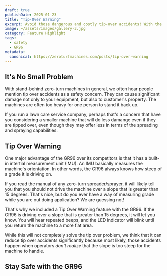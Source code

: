 ```yaml
---
draft: true
publishDate: 2025-01-23
title: "Tip-Over Warning"
excerpt: Avoid those dangerous and costly tip-over accidents! With the GR96, your operators will know when the slope is too steep to drive on safely.
image: ~/assets/images/gallery-3.jpg
category: Feature Highlight
tags:
  - safety
  - GR96
metadata:
  canonical: https://zeroturfmachines.com/posts/tip-over-warning
---
```


## It's No Small Problem

With stand-behind zero-turn machines in general, we often hear people mention tip over accidents as a safety concern. They can cause significant damage not only to your equipment, but also to customer's property. The machines are often too heavy for one person to stand it back up.

If you run a lawn care service company, perhaps that's a concern that have you considering a smaller machine that will do less damange even if they are tipped over, even though they may offer less in terms of the spreading and spraying capabilities.

## Tip Over Warning

One major advantage of the GR96 over its competitors is that it has a built-in intertial measurement unit (IMU). An IMU basically measures the machine's orientation. In other words, the GR96 always knows how steep of a grade it is driving on. 

If you read the manual of any zero-turn spreader/sprayer, it will likely tell you that you should not drive the machine over a slope that is greater than 15 degrees. That's nice, but do you ever have a way of measuring grade while you are out doing application? We are guessing not!

That's why we included a Tip Over Warning feature with the GR96. If the GR96 is driving over a slope that is greater than 15 degrees, it will let you know. You will hear repeated beeps, and the LED indicator will blink until you return the machine to a more flat area. 

While this will not completely solve the tip over problem, we think that it can reduce tip over accidents significantly because most likely, those accidents happen when operators _don't realize_ that the slope is too steep for the machine to handle.

## Stay Safe with the GR96


